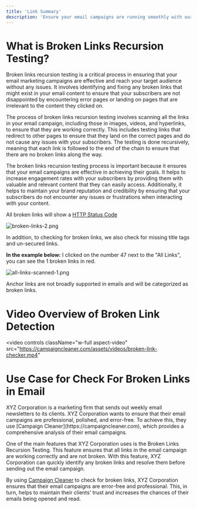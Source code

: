 ---
title: 'Link Summary'
description: 'Ensure your email campaigns are running smoothly with our broken link checker tool. Scan all links in your emails and quickly identify any broken links or redirects, ensuring a seamless experience for your subscribers.'
---

# What is Broken Links Recursion Testing?
Broken links recursion testing is a critical process in ensuring that your email marketing campaigns are effective and reach your target audience without any issues. It involves identifying and fixing any broken links that might exist in your email content to ensure that your subscribers are not disappointed by encountering error pages or landing on pages that are irrelevant to the content they clicked on.

The process of broken links recursion testing involves scanning all the links in your email campaign, including those in images, videos, and hyperlinks, to ensure that they are working correctly. This includes testing links that redirect to other pages to ensure that they land on the correct pages and do not cause any issues with your subscribers. The testing is done recursively, meaning that each link is followed to the end of the chain to ensure that there are no broken links along the way.

The broken links recursion testing process is important because it ensures that your email campaigns are effective in achieving their goals. It helps to increase engagement rates with your subscribers by providing them with valuable and relevant content that they can easily access. Additionally, it helps to maintain your brand reputation and credibility by ensuring that your subscribers do not encounter any issues or frustrations when interacting with your content.

All broken links will show a [HTTP Status Code](/references/https-status-codes)

![broken-links-2.png](/images/broken-links-2.png)

In addition, to checking for broken links, we also check for missing title tags and un-secured links.

**In the example below:** I clicked on the number 47 next to the "All Links", you can see the 1 broken links in red.

![all-links-scanned-1.png](/images/all-links-scanned-1.png)

<Warning>
 Anchor links are not broadly supported in emails and will be categorized as broken links.
</Warning>


# Video Overview of Broken Link Detection

<video
  controls
  className="w-full aspect-video"
  src="https://campaigncleaner.com/assets/videos/broken-link-checker.mp4"
></video>

# Use Case for Check For Broken Links in Email
<Note>
XYZ Corporation is a marketing firm that sends out weekly email newsletters to its clients. XYZ Corporation wants to ensure that their email campaigns are professional, polished, and error-free. To achieve this, they use [Campaign Cleaner](https://campaigncleaner.com), which provides a comprehensive analysis of their email campaigns.
 
One of the main features that XYZ Corporation uses is the Broken Links Recursion Testing. This feature ensures that all links in the email campaign are working correctly and are not broken. With this feature, XYZ Corporation can quickly identify any broken links and resolve them before sending out the email campaign.
 
By using [Campaign Cleaner](https://campaigncleaner.com) to check for broken links, XYZ Corporation ensures that their email campaigns are error-free and professional. This, in turn, helps to maintain their clients' trust and increases the chances of their emails being opened and read.
</Note>